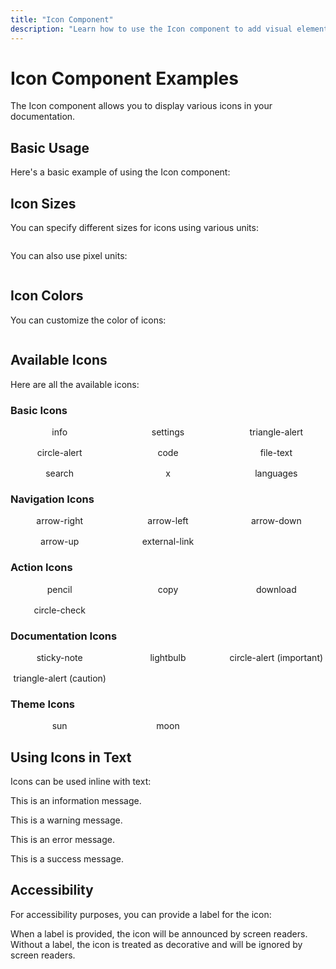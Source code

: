 ```yaml
---
title: "Icon Component"
description: "Learn how to use the Icon component to add visual elements to your documentation"
---
```



# Icon Component Examples

The Icon component allows you to display various icons in your documentation.

## Basic Usage

Here's a basic example of using the Icon component:

<Icon name="info" />

## Icon Sizes

You can specify different sizes for icons using various units:

<div style="display: flex; align-items: center; gap: 1rem;">
  <Icon name="info" size="1em" />
  <Icon name="info" size="1.5em" />
  <Icon name="info" size="2em" />
  <Icon name="info" size="3em" />
</div>

You can also use pixel units:

<div style="display: flex; align-items: center; gap: 1rem;">
  <Icon name="info" size="16px" />
  <Icon name="info" size="24px" />
  <Icon name="info" size="32px" />
  <Icon name="info" size="48px" />
</div>

## Icon Colors

You can customize the color of icons:

<div style="display: flex; align-items: center; gap: 1rem;">
  <Icon name="info" color="#007bff" />
  <Icon name="triangle-alert" color="#ffc107" />
  <Icon name="circle-alert" color="#dc3545" />
  <Icon name="circle-check" color="#28a745" />
</div>

## Available Icons

Here are all the available icons:

### Basic Icons

<div style="display: grid; grid-template-columns: repeat(auto-fill, minmax(120px, 1fr)); gap: 1rem;">
  <div style="display: flex; flex-direction: column; align-items: center;">
    <Icon name="info" />
    <span>info</span>
  </div>
  <div style="display: flex; flex-direction: column; align-items: center;">
    <Icon name="settings" />
    <span>settings</span>
  </div>
  <div style="display: flex; flex-direction: column; align-items: center;">
    <Icon name="triangle-alert" />
    <span>triangle-alert</span>
  </div>
  <div style="display: flex; flex-direction: column; align-items: center;">
    <Icon name="circle-alert" />
    <span>circle-alert</span>
  </div>
  <div style="display: flex; flex-direction: column; align-items: center;">
    <Icon name="code" />
    <span>code</span>
  </div>
  <div style="display: flex; flex-direction: column; align-items: center;">
    <Icon name="file-text" />
    <span>file-text</span>
  </div>
  <div style="display: flex; flex-direction: column; align-items: center;">
    <Icon name="search" />
    <span>search</span>
  </div>
  <div style="display: flex; flex-direction: column; align-items: center;">
    <Icon name="x" />
    <span>x</span>
  </div>
  <div style="display: flex; flex-direction: column; align-items: center;">
    <Icon name="languages" />
    <span>languages</span>
  </div>
</div>

### Navigation Icons

<div style="display: grid; grid-template-columns: repeat(auto-fill, minmax(120px, 1fr)); gap: 1rem;">
  <div style="display: flex; flex-direction: column; align-items: center;">
    <Icon name="arrow-right" />
    <span>arrow-right</span>
  </div>
  <div style="display: flex; flex-direction: column; align-items: center;">
    <Icon name="arrow-left" />
    <span>arrow-left</span>
  </div>
  <div style="display: flex; flex-direction: column; align-items: center;">
    <Icon name="arrow-down" />
    <span>arrow-down</span>
  </div>
  <div style="display: flex; flex-direction: column; align-items: center;">
    <Icon name="arrow-up" />
    <span>arrow-up</span>
  </div>
  <div style="display: flex; flex-direction: column; align-items: center;">
    <Icon name="external-link" />
    <span>external-link</span>
  </div>
</div>

### Action Icons

<div style="display: grid; grid-template-columns: repeat(auto-fill, minmax(120px, 1fr)); gap: 1rem;">
  <div style="display: flex; flex-direction: column; align-items: center;">
    <Icon name="pencil" />
    <span>pencil</span>
  </div>
  <div style="display: flex; flex-direction: column; align-items: center;">
    <Icon name="copy" />
    <span>copy</span>
  </div>
  <div style="display: flex; flex-direction: column; align-items: center;">
    <Icon name="download" />
    <span>download</span>
  </div>
  <div style="display: flex; flex-direction: column; align-items: center;">
    <Icon name="circle-check" />
    <span>circle-check</span>
  </div>
</div>

### Documentation Icons

<div style="display: grid; grid-template-columns: repeat(auto-fill, minmax(120px, 1fr)); gap: 1rem;">
  <div style="display: flex; flex-direction: column; align-items: center;">
    <Icon name="sticky-note" />
    <span>sticky-note</span>
  </div>
  <div style="display: flex; flex-direction: column; align-items: center;">
    <Icon name="lightbulb" />
    <span>lightbulb</span>
  </div>
  <div style="display: flex; flex-direction: column; align-items: center;">
    <Icon name="circle-alert" />
    <span>circle-alert (important)</span>
  </div>
  <div style="display: flex; flex-direction: column; align-items: center;">
    <Icon name="triangle-alert" />
    <span>triangle-alert (caution)</span>
  </div>
</div>

### Theme Icons

<div style="display: grid; grid-template-columns: repeat(auto-fill, minmax(120px, 1fr)); gap: 1rem;">
  <div style="display: flex; flex-direction: column; align-items: center;">
    <Icon name="sun" />
    <span>sun</span>
  </div>
  <div style="display: flex; flex-direction: column; align-items: center;">
    <Icon name="moon" />
    <span>moon</span>
  </div>
</div>

## Using Icons in Text

Icons can be used inline with text:

This is an information <Icon name="info" /> message.

This is a warning <Icon name="triangle-alert" color="#ffc107" /> message.

This is an error <Icon name="circle-alert" color="#dc3545" /> message.

This is a success <Icon name="circle-check" color="#28a745" /> message.

## Accessibility

For accessibility purposes, you can provide a label for the icon:

<Icon name="info" label="Information" />

When a label is provided, the icon will be announced by screen readers. Without a label, the icon is treated as decorative and will be ignored by screen readers.

